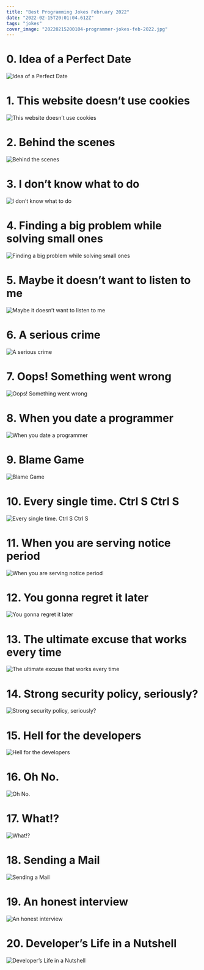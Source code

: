 ```yaml
---
title: "Best Programming Jokes February 2022"
date: "2022-02-15T20:01:04.612Z"
tags: "jokes"
cover_image: "20220215200104-programmer-jokes-feb-2022.jpg"
---
```


# 0\. Idea of a Perfect Date

<img src="/images/20220215200104/1.jpeg" alt="Idea of a Perfect Date" />

# 1\. This website doesn’t use cookies

<img
  src="/images/20220215200104/2.jpeg"
  alt="This website doesn’t use cookies"
/>

# 2\. Behind the scenes

<img src="/images/20220215200104/3.jpeg" alt="Behind the scenes" />

# 3\. I don’t know what to do

<img src="/images/20220215200104/4.jpeg" alt="I don’t know what to do" />

# 4\. Finding a big problem while solving small ones

<img
  src="/images/20220215200104/5.jpeg"
  alt="Finding a big problem while solving small ones"
/>

# 5\. Maybe it doesn’t want to listen to me

<img
  src="/images/20220215200104/6.jpeg"
  alt="Maybe it doesn’t want to listen to me"
/>

# 6\. A serious crime

<img src="/images/20220215200104/7.jpeg" alt="A serious crime" />

# 7\. Oops! Something went wrong

<img src="/images/20220215200104/8.jpeg" alt="Oops! Something went wrong" />

# 8\. When you date a programmer

<img src="/images/20220215200104/9.jpeg" alt="When you date a programmer" />

# 9\. Blame Game

<img src="/images/20220215200104/10.jpeg" alt="Blame Game" />

# 10\. Every single time. Ctrl S Ctrl S

<img
  src="/images/20220215200104/11.jpeg"
  alt="Every single time. Ctrl S Ctrl S"
/>

# 11\. When you are serving notice period

<img
  src="/images/20220215200104/12.jpeg"
  alt="When you are serving notice period"
/>

# 12\. You gonna regret it later

<img src="/images/20220215200104/13.jpeg" alt="You gonna regret it later" />

# 13\. The ultimate excuse that works every time

<img
  src="/images/20220215200104/14.jpeg"
  alt="The ultimate excuse that works every time"
/>

# 14\. Strong security policy, seriously?

<img
  src="/images/20220215200104/15.jpeg"
  alt="Strong security policy, seriously?"
/>

# 15\. Hell for the developers

<img src="/images/20220215200104/16.jpeg" alt="Hell for the developers" />

# 16\. Oh No.

<img src="/images/20220215200104/17.jpeg" alt="Oh No." />

# 17\. What!?

<img src="/images/20220215200104/18.jpeg" alt="What!?" />

# 18\. Sending a Mail

<img src="/images/20220215200104/19.jpeg" alt="Sending a Mail" />

# 19\. An honest interview

<img src="/images/20220215200104/20.jpeg" alt="An honest interview" />

# 20\. Developer’s Life in a Nutshell

<img
  src="/images/20220215200104/21.jpeg"
  alt="Developer’s Life in a Nutshell"
/>
